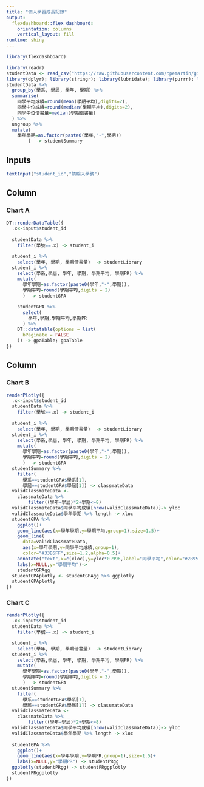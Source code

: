 ```yaml
---
title: "個人學習成長記錄"
output: 
  flexdashboard::flex_dashboard:
    orientation: columns
    vertical_layout: fill
runtime: shiny
---
```


```r
library(flexdashboard)
```

```r
library(readr)
studentData <- read_csv("https://raw.githubusercontent.com/tpemartin/github-data/master/studentFeatures.csv");
library(dplyr); library(stringr); library(lubridate); library(purrr); library(ggplot2); library(plotly)
studentData %>%
  group_by(學系, 學屆, 學年, 學期) %>%
  summarise(
    同學平均成績=round(mean(學期平均),digits=2),
    同學中位成績=round(median(學期平均),digits=2),
    同學中位借書量=median(學期借書量)
  ) %>%
  ungroup %>%
  mutate(
    學年學期=as.factor(paste0(學年,"-",學期))
        )  -> studentSummary
```

Inputs {.sidebar data-width=300}
--------------------------------------------------------

```r
textInput("student_id","請輸入學號")
```


Column {data-width=350}
-----------------------------------------------------------------------

### Chart A

```r
DT::renderDataTable({
  .x<-input$student_id
  
  studentData %>%
    filter(學號==.x) -> student_i

  student_i %>%
    select(學年, 學期, 學期借書量)  -> studentLibrary
  student_i %>%
    select(學系,學屆, 學年, 學期, 學期平均, 學期PR) %>%
    mutate(
      學年學期=as.factor(paste0(學年,"-",學期)),
      學期平均=round(學期平均,digits = 2)
      )  -> studentGPA        

    studentGPA %>%
      select(
        學年,學期,學期平均,學期PR
      ) %>%
    DT::datatable(options = list(
      bPaginate = FALSE
    )) -> gpaTable; gpaTable
})

```

Column {data-width=350}
-----------------------------------------------------------------------

### Chart B

```r
renderPlotly({
  .x<-input$student_id
  studentData %>%
    filter(學號==.x) -> student_i
  
  student_i %>%
    select(學年, 學期, 學期借書量)  -> studentLibrary
  student_i %>%
    select(學系,學屆, 學年, 學期, 學期平均, 學期PR) %>%
    mutate(
      學年學期=as.factor(paste0(學年,"-",學期)),
      學期平均=round(學期平均,digits = 2)
      )  -> studentGPA
  studentSummary %>% 
    filter(
      學系==studentGPA$學系[1],
      學屆==studentGPA$學屆[1]) -> classmateData
  validClassmateData <-
    classmateData %>%
        filter((學年-學屆)*2+學期<=8)
  validClassmateData$同學平均成績[nrow(validClassmateData)]-> yloc
  validClassmateData$學年學期 %>% length -> xloc
  studentGPA %>%
    ggplot()+
    geom_line(aes(x=學年學期,y=學期平均,group=1),size=1.5)+
    geom_line(
      data=validClassmateData,
      aes(x=學年學期,y=同學平均成績,group=1),
      color="#33B5FF",size=1.2,alpha=0.5)+
    annotate("text",x=c(xloc),y=yloc*0.996,label="同學平均",color="#2B95D2") +
    labs(x=NULL,y="學期平均")->
    studentGPAgg
  studentGPAplotly <- studentGPAgg %>% ggplotly
  studentGPAplotly  
})
```

### Chart C

```r

renderPlotly({
  .x<-input$student_id
  studentData %>%
    filter(學號==.x) -> student_i

  student_i %>%
    select(學年, 學期, 學期借書量)  -> studentLibrary
  student_i %>%
    select(學系,學屆, 學年, 學期, 學期平均, 學期PR) %>%
    mutate(
      學年學期=as.factor(paste0(學年,"-",學期)),
      學期平均=round(學期平均,digits = 2)
      )  -> studentGPA        
  studentSummary %>% 
    filter(
      學系==studentGPA$學系[1],
      學屆==studentGPA$學屆[1]) -> classmateData
  validClassmateData <-
    classmateData %>%
        filter((學年-學屆)*2+學期<=8)
  validClassmateData$同學平均成績[nrow(validClassmateData)]-> yloc
  validClassmateData$學年學期 %>% length -> xloc
  
  studentGPA %>%
    ggplot()+
    geom_line(aes(x=學年學期,y=學期PR,group=1),size=1.5)+
    labs(x=NULL,y="學期PR") -> studentPRgg
  ggplotly(studentPRgg) -> studentPRggplotly
  studentPRggplotly
})

```

